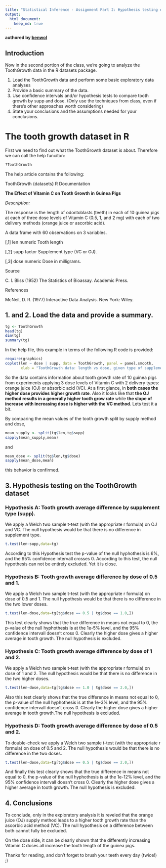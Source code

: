 ```yaml
---
title: "Statistical Inference - Assignment Part 2: Hypothesis testing on the ToothGrowth dataset in R"
output: 
  html_document:
    keep_md: true
---
```

**authored by [benwol](https://github.com/BenWol/)**

Introduction
------------
Now in the second portion of the class, we're going to analyze the ToothGrowth data in the R datasets package.

1. Load the ToothGrowth data and perform some basic exploratory data analyses
2. Provide a basic summary of the data.
3. Use confidence intervals and/or hypothesis tests to compare tooth growth by supp and dose. (Only use the techniques from class, even if there's other approaches worth considering)
4. State your conclusions and the assumptions needed for your conclusions.

# The tooth growth dataset in R
First we need to find out what the ToothGrowth dataset is about. Therefore we can call the help funciton:
```r
?ToothGrowth
```
The help article contains the following:

ToothGrowth {datasets}	R Documentation

**The Effect of Vitamin C on Tooth Growth in Guinea Pigs**

*Description:*

The response is the length of odontoblasts (teeth) in each of 10 guinea pigs at each of three dose levels of Vitamin C (0.5, 1, and 2 mg) with each of two delivery methods (orange juice or ascorbic acid).

A data frame with 60 observations on 3 variables.

[,1]	len	numeric	Tooth length

[,2]	supp	factor	Supplement type (VC or OJ).

[,3]	dose	numeric	Dose in milligrams.

Source

C. I. Bliss (1952) The Statistics of Bioassay. Academic Press.

References

McNeil, D. R. (1977) Interactive Data Analysis. New York: Wiley.

## 1. and 2. Load the data and provide a summary.

```r
tg <- ToothGrowth
head(tg)
dim(tg)
summary(tg)
```


In the help file, this example in terms of the following R code is provided:
```r
require(graphics)
coplot(len ~ dose | supp, data = ToothGrowth, panel = panel.smooth,
       xlab = "ToothGrowth data: length vs dose, given type of supplement")
```


So the data contains information about tooth growth rate of 10 guinea pigs from experiments applying 3 dose levels of Vitamin C with 2 delivery types: orange juice (OJ) or absorbic acid (VC). At a first glance, in **both cases the higher dose provides higher growth rate**. Also it looks like that **the OJ method results in a generally higher tooth grow rate** while **the slope of increase with increasing dose is higher with the VC method**. Lets test it a bit.


By comparing the mean values of the tooth growth split by supply method and dose,
```r
mean_supply <- split(tg$len,tg$supp)
sapply(mean_supply,mean)
```
and
```r
mean_dose <- split(tg$len,tg$dose)
sapply(mean_dose,mean)
```
this behavior is confirmed.


## 3. Hypothesis testing on the ToothGrowth dataset
### Hypothesis A: Tooth growth average difference by supplement type (supp).
We apply a Welch two sample t-test (with the appropriate r formula) on OJ and VC. The null hypothesis would be that there is no difference in supplement type.
```r
t.test(len~supp,data=tg)
```
According to this Hypothesis test the p-value of the null hyphothesis is 6%, and the 95% confidence intervall crosses 0. According to this test, the null hypothesis can not be entirely excluded. Yet it is close.


### Hypothesis B: Tooth growth average difference by dose of 0.5 and 1.
We apply a Welch two sample t-test (with the appropriate r formula) on dose of 0.5 and 1. The null hypothesis would be that there is no difference in the two lower doses.
```r
t.test(len~dose,data=tg[tg$dose == 0.5 | tg$dose == 1.0,])
```
This test clearly shows that the true difference in means not equal to 0, the p-value of the null hyphothesis is at the 1e-5% level, and the 95% confidence intervall doesn't cross 0. Clearly the higher dose gives a higher average in tooth growth. The null hypothesis is excluded.


### Hypothesis C: Tooth growth average difference by dose of 1 and 2.
We apply a Welch two sample t-test (with the appropriate r formula) on dose of 1 and 2. The null hypothesis would be that there is no difference in the two higher doses.
```r
t.test(len~dose,data=tg[tg$dose == 1.0 | tg$dose == 2.0,])
```
Also this test clearly shows that the true difference in means not equal to 0, the p-value of the null hyphothesis is at the 1e-3% level, and the 95% confidence intervall doesn't cross 0. Clearly the higher dose gives a higher average in tooth growth.The null hypothesis is excluded.


### Hypothesis D: Tooth growth average difference by dose of 0.5 and 2.
To double-check we apply a Welch two sample t-test (with the appropriate r formula) on dose of 0.5 and 2. The null hypothesis would be that there is no difference in the two doses.
```r
t.test(len~dose,data=tg[tg$dose == 0.5 | tg$dose == 2.0,])
```
And finally this test clearly shows that the true difference in means not equal to 0, the p-value of the null hyphothesis is at the 1e-12% level, and the 95% confidence intervall doesn't cross 0. Clearly the higher dose gives a higher average in tooth growth. The null hypothesis is excluded.

## 4. Conclusions
To conclude, only in the exploratory analysis it is reveled that the orange juice (OJ) supply method leads to a higher tooth growth rate than the ascorbic acid method (VC). The null hypothesis on a difference between both cannot fully be excluded.

On the dose side, it can be clearly shown that the differently increasing Vitamin C doses all increase the tooth length of the guinea pigs.

Thanks for reading, and don't forget to brush your teeth every day (twice!) ;)